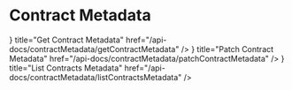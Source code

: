 
# Contract Metadata

<Cards>
    <Cards.Card
        icon={<ChevronRightIcon />}
        title="Get Contract Metadata"
        href="/api-docs/contractMetadata/getContractMetadata"
    />
    <Cards.Card
        icon={<ChevronRightIcon />}
        title="Patch Contract Metadata"
        href="/api-docs/contractMetadata/patchContractMetadata"
    />
    <Cards.Card
        icon={<ChevronRightIcon />}
        title="List Contracts Metadata"
        href="/api-docs/contractMetadata/listContractsMetadata"
    />
</Cards>
